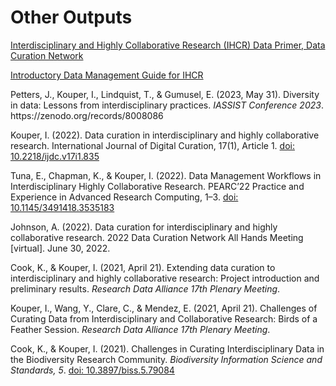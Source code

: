 # Other Outputs

[Interdisciplinary and Highly Collaborative Research (IHCR) Data Primer, Data Curation Network](https://bit.ly/3PUD9GK)

[Introductory Data Management Guide for IHCR](https://inkouper.github.io/ihcr-datamgmt/)

Petters, J., Kouper, I., Lindquist, T., & Gumusel, E. (2023, May 31). Diversity in data: Lessons from interdisciplinary practices. <i>IASSIST Conference 2023</i>. https://zenodo.org/records/8008086


Kouper, I. (2022). Data curation in interdisciplinary and highly collaborative research. International Journal of Digital Curation, 17(1), Article 1. [doi: 10.2218/ijdc.v17i1.835](https://doi.org/10.2218/ijdc.v17i1.835)

Tuna, E., Chapman, K., & Kouper, I. (2022). Data Management Workflows in Interdisciplinary Highly Collaborative Research. PEARC'22 Practice and Experience in Advanced Research Computing, 1–3. [doi: 10.1145/3491418.3535183](https://dl.acm.org/doi/10.1145/3491418.3535183)

Johnson, A. (2022). Data curation for interdisciplinary and highly collaborative research.
2022 Data Curation Network All Hands Meeting [virtual]. June 30, 2022.

Cook, K., & Kouper, I. (2021, April 21). Extending data curation to interdisciplinary and highly collaborative research: Project introduction and preliminary results. <i>Research Data Alliance 17th Plenary Meeting</i>.

Kouper, I., Wang, Y., Clare, C., & Mendez, E. (2021, April 21). Challenges of Curating Data from Interdisciplinary and Collaborative Research: Birds of a Feather Session. <i>Research Data Alliance 17th Plenary Meeting</i>.

Cook, K., & Kouper, I. (2021). Challenges in Curating Interdisciplinary Data in the Biodiversity Research Community. <i>Biodiversity Information Science and Standards, 5</i>. [doi: 10.3897/biss.5.79084](https://doi.org/10.3897/biss.5.79084)


